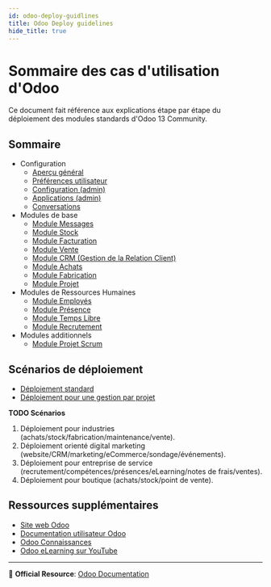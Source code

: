 ```yaml
---
id: odoo-deploy-guidlines
title: Odoo Deploy guidelines
hide_title: true
---
```



# Sommaire des cas d'utilisation d'Odoo

Ce document fait référence aux explications étape par étape du déploiement des modules standards d'Odoo 13 Community.

## Sommaire

- Configuration
  - [Aperçu général](./odoo-overview.mdx)
  - [Préférences utilisateur](./odoo-user-preferences.mdx)
  - [Configuration (admin)](./odoo-configuration.mdx)
  - [Applications (admin)](./odoo-applications.mdx)
  - [Conversations](./odoo-conversations.mdx)
- Modules de base
  - [Module Messages](./odoo-messages.mdx)
  - [Module Stock](./odoo-stock.mdx)
  - [Module Facturation](./odoo-facturation.mdx)
  - [Module Vente](./odoo-vente.mdx)
  - [Module CRM (Gestion de la Relation Client)](./odoo-crm.mdx)
  - [Module Achats](./odoo-achats.mdx)
  - [Module Fabrication](./odoo-fabrication.mdx)
  - [Module Projet](./odoo-project.mdx)
- Modules de Ressources Humaines
  - [Module Employés](./odoo-employee.mdx)
  - [Module Présence](./odoo-presence.mdx)
  - [Module Temps Libre](./odoo-temps-libre.mdx)
  - [Module Recrutement](./odoo-recrutement.mdx)
- Modules additionnels
  - [Module Projet Scrum](./odoo-add-project-scrum.mdx)

## Scénarios de déploiement

- [Déploiement standard](./odoo-deploy-scenario-standard.mdx)
- [Déploiement pour une gestion par projet](./odoo-deploy-scenario-projet.mdx)

**TODO Scénarios**

1. Déploiement pour industries (achats/stock/fabrication/maintenance/vente).
2. Déploiement orienté digital marketing (website/CRM/marketing/eCommerce/sondage/événements).
3. Déploiement pour entreprise de service (recrutement/compétences/présences/eLearning/notes de frais/ventes).
4. Déploiement pour boutique (achats/stock/point de vente).

## Ressources supplémentaires

- [Site web Odoo](https://www.odoo.com/fr_FR/page/all-apps)
- [Documentation utilisateur Odoo](https://www.odoo.com/documentation/user/13.0/fr/index.html)
- [Odoo Connaissances](https://www.odoo.com/fr_FR/slides)
- [Odoo eLearning sur YouTube](https://www.youtube.com/watch?v=u4uJTeqskxc&list=PL1-aSABtP6AD-t0GEoxMXgCa_qLsHs5PR)

----
🔗 **Official Resource**: [Odoo Documentation](https://www.odoo.com/documentation)

